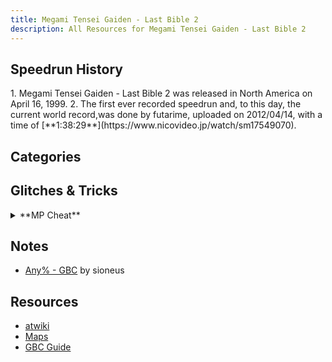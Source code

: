 ```yaml
---
title: Megami Tensei Gaiden - Last Bible 2
description: All Resources for Megami Tensei Gaiden - Last Bible 2
---
```



<DocsHero 
    content="Megami Tensei Gaiden - Last Bible 2 is the sequel to Last Bible 1, improving on the previous entry's gameplay with different negotiation mechanics and a new moon cycle feature.."
    srcUrl={cover}
    alt="Megami Tensei Gaiden - Last Bible 2 Cover"
/>

<LinkCard title="Leaderboards" href="https://www.speedrun.com/mtglb2" description="See all the submitted runs on Speedrun.com"/>

## Speedrun History

<Tabs>
<TabItem label="Any% - GBC">
<Steps> 
1. Megami Tensei Gaiden - Last Bible 2 was released in North America on April 16, 1999.
2. The first ever recorded speedrun and, to this day, the current world record,was done by futarime, uploaded on 2012/04/14, with a time of [**1:38:29**](https://www.nicovideo.jp/watch/sm17549070).
</Steps>
</TabItem>
</Tabs>

## Categories
<CardGrid>
    <Card title="Any% - GB"></Card>
    <Card title="Any% - GBC"></Card>
</CardGrid>

## Glitches & Tricks
<details>
<summary>**MP Cheat**</summary>

When selecting "attack" while selecting a certain character's action, hold select to have that character use its strongest attack without using MP - also works with demons. To have this happen during AUTO, hold "select" when choosing "AUTO". 
</details>

## Notes
- [Any% - GBC](https://sioneus.me/notes/lb-2/) by sioneus

## Resources
- [atwiki](https://w.atwiki.jp/lastbible2/)
- [Maps](https://pidlio.com/lb2/)
- [GBC Guide](http://mugi.parfe.jp/lb2/lb2top.html)